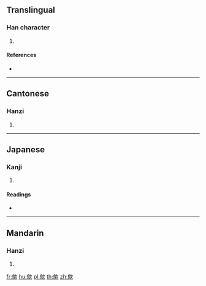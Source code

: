 ==Translingual==

===Han character===
{{Han char|rn=76|rad=欠|as=10|sn=14|four=27382|canj=HFNO|ids=⿰烏欠}}

# {{defn|Han|sort=欠10}}

====References====
* {{Han ref|kx=0571.100|dkj=16168|dj=0959.070|hdz=32148.060|uh=6B4D|ud=27469|bh=E264|bd=57956}}

----

==Cantonese==

===Hanzi===
{{yue-hanzi|jyut=[[wu1]]|y=wu1}}

# {{defn|lang=yue|sort=欠10}}

----

==Japanese==

===Kanji===
{{ja-kanji|grade=|rs=欠10}}

# {{defn|lang=ja|sort=欠10}}

====Readings====
* {{ja-readings|on=[[お]] (o), [[う]] (u), [[おう]] (ō)|kun=[[はく]] (haku)}}

----

==Mandarin==

===Hanzi===
{{cmn-hanzi|pin=[[wū]] ([[wu1]])|wg=wu<sup>1</sup>}}

# {{defn|lang=cmn|sort=欠10}}

[[fr:歍]]
[[hu:歍]]
[[pl:歍]]
[[th:歍]]
[[zh:歍]]
